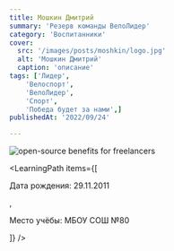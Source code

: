 ```yaml
---
title: Мошкин Дмитрий 
summary: 'Резерв команды ВелоЛидер'
category: 'Воспитанники'
cover:
  src: '/images/posts/moshkin/logo.jpg'
  alt: 'Мошкин Дмитрий'
  caption: 'описание'
tags: ['Лидер',
    'Велоспорт',
    'ВелоЛидер',
    'Спорт',
    'Победа будет за нами',]
publishedAt: '2022/09/24'

---
```

<CardLeaders>
<Image
  src="/images/posts/moshkin/logo.jpg"
  alt="open-source benefits for freelancers"
/>

<LearningPath
  items={[
    <p>Дата рождения: 29.11.2011</p>,
    <p>Место учёбы: МБОУ СОШ №80</p>
  ]}
/>
</CardLeaders>